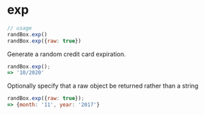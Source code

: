 # exp

```js
// usage
randBox.exp()
randBox.exp({raw: true})
```

Generate a random credit card expiration.

```js
randBox.exp();
=> '10/2020'
```

Optionally specify that a raw object be returned rather than a string

```js
randBox.exp({raw: true});
=> {month: '11', year: '2017'}
```
